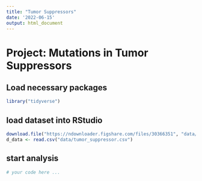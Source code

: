 ```yaml
---
title: "Tumor Suppressors"
date: '2022-06-15'
output: html_document
---
```


# Project: Mutations in Tumor Suppressors 

## Load necessary packages

```r
library("tidyverse")
```

## load dataset into RStudio

```r
download.file("https://ndownloader.figshare.com/files/30366351", "data/tumor_suppressor.csv")
d_data <- read.csv("data/tumor_suppressor.csv") 
```

## start analysis

```r
# your code here ...

```
